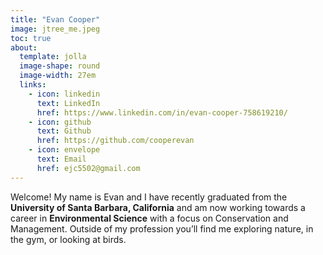 ```yaml
---
title: "Evan Cooper"
image: jtree_me.jpeg
toc: true
about: 
  template: jolla
  image-shape: round
  image-width: 27em
  links:
    - icon: linkedin
      text: LinkedIn
      href: https://www.linkedin.com/in/evan-cooper-758619210/
    - icon: github
      text: Github
      href: https://github.com/cooperevan
    - icon: envelope
      text: Email
      href: ejc5502@gmail.com
---
```


Welcome! My name is Evan and I have recently graduated from the **University of Santa Barbara, California** and am now working towards a career in **Environmental Science** with a focus on Conservation and Management. Outside of my profession you'll find me exploring nature, in the gym, or looking at birds.

